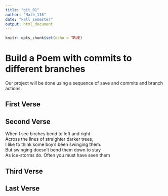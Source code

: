 ---
title: "git_01"
author: "Math_116"
date: "Fall semester"
output: html_document
---

```{r setup, include=FALSE}
knitr::opts_chunk$set(echo = TRUE)
```
# Build a Poem with commits to different branches
Our project will be done using a sequence of save and commits and branch actions.
<!-- Do not modify or change any text in "!--" bracketed areas such as this --- these are instructions to
you, if you change any of this the git program will notice it and compromise your git merging strategy !-->

## First Verse 
<!--Put the first five lines of a poem by Lewis Carrol in this section!-->

## Second Verse
<!--Put the first five lines of a poem by Robert Frost here!-->
When I see birches bend to left and right  
Across the lines of straighter darker trees,  
I like to think some boy's been swinging them.  
But swinging doesn't bend them down to stay  
As ice-storms do. Often you must have seen them  

## Third Verse
<!--Put the first two verses of The Walrus and the Carpenter here!-->

## Last Verse
<!--Put a short poem of your choice 8-20 lines,here!-->
